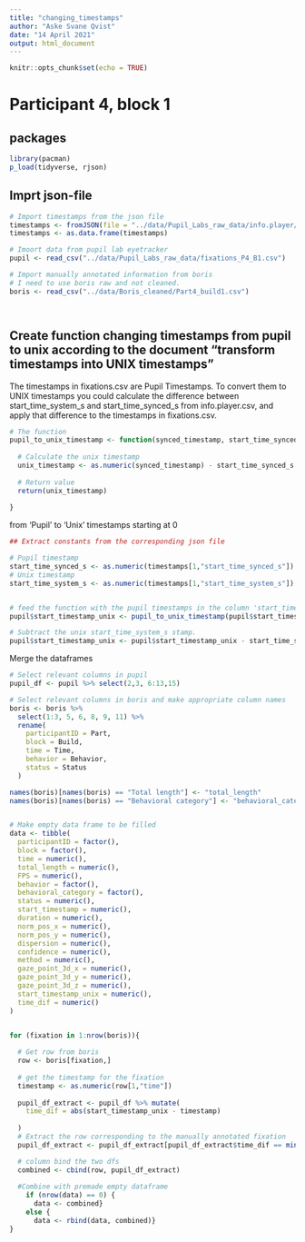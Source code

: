 ```yaml
---
title: "changing_timestamps"
author: "Aske Svane Qvist"
date: "14 April 2021"
output: html_document
---
```


```r
knitr::opts_chunk$set(echo = TRUE)
```

# Participant 4, block 1

## packages
```r
library(pacman)
p_load(tidyverse, rjson)


```



## Imprt json-file
```r
# Import timestamps from the json file
timestamps <- fromJSON(file = "../data/Pupil_Labs_raw_data/info.player/info.player_P4_B1.json")
timestamps <- as.data.frame(timestamps)

# Imoort data from pupil lab eyetracker
pupil <- read_csv("../data/Pupil_Labs_raw_data/fixations_P4_B1.csv")

# Import manually annotated information from boris
# I need to use boris raw and not cleaned.
boris <- read_csv("../data/Boris_cleaned/Part4_build1.csv")




```

## Create function changing timestamps from pupil to unix according to the document "transform timestamps into UNIX timestamps"

The timestamps in fixations.csv are Pupil Timestamps. To convert them to UNIX timestamps you could calculate the difference between start_time_system_s and start_time_synced_s from info.player.csv, and apply that difference to the timestamps in fixations.csv.
```r

# The function
pupil_to_unix_timestamp <- function(synced_timestamp, start_time_synced_s, start_time_system_s){
  
  # Calculate the unix timestamp
  unix_timestamp <- as.numeric(synced_timestamp) - start_time_synced_s + start_time_system_s
  
  # Return value
  return(unix_timestamp)
  
}


```



from 'Pupil' to 'Unix' timestamps starting at 0
```r
## Extract constants from the corresponding json file

# Pupil timestamp
start_time_synced_s <- as.numeric(timestamps[1,"start_time_synced_s"])
# Unix timestamp
start_time_system_s <- as.numeric(timestamps[1,"start_time_system_s"])


# feed the function with the pupil timestamps in the column 'start_timestamps' and the constants just extracted
pupil$start_timestamp_unix <- pupil_to_unix_timestamp(pupil$start_timestamp, start_time_synced_s, start_time_system_s)

# Subtract the unix start_time_system_s stamp.
pupil$start_timestamp_unix <- pupil$start_timestamp_unix - start_time_system_s


```

Merge the dataframes
```r

# Select relevant columns in pupil
pupil_df <- pupil %>% select(2,3, 6:13,15)

# Select relevant columns in boris and make appropriate column names
boris <- boris %>% 
  select(1:3, 5, 6, 8, 9, 11) %>%  
  rename(
    participantID = Part,
    block = Build,
    time = Time,
    behavior = Behavior,
    status = Status
  )

names(boris)[names(boris) == "Total length"] <- "total_length"
names(boris)[names(boris) == "Behavioral category"] <- "behavioral_category"


# Make empty data frame to be filled
data <- tibble(
  participantID = factor(), 
  block = factor(), 
  time = numeric(), 
  total_length = numeric(), 
  FPS = numeric(), 
  behavior = factor(), 
  behavioral_category = factor(),
  status = numeric(), 
  start_timestamp = numeric(),
  duration = numeric(),
  norm_pos_x = numeric(),
  norm_pos_y = numeric(),
  dispersion = numeric(),
  confidence = numeric(),
  method = numeric(),
  gaze_point_3d_x = numeric(),
  gaze_point_3d_y = numeric(),
  gaze_point_3d_z = numeric(),
  start_timestamp_unix = numeric(),
  time_dif = numeric()
)


for (fixation in 1:nrow(boris)){
  
  # Get row from boris
  row <- boris[fixation,]
  
  # get the timestamp for the fixation
  timestamp <- as.numeric(row[1,"time"])
  
  pupil_df_extract <- pupil_df %>% mutate(
    time_dif = abs(start_timestamp_unix - timestamp)
    
  )
  # Extract the row corresponding to the manually annotated fixation
  pupil_df_extract <- pupil_df_extract[pupil_df_extract$time_dif == min(pupil_df_extract$time_dif),]

  # column bind the two dfs
  combined <- cbind(row, pupil_df_extract)
  
  #Combine with premade empty dataframe
    if (nrow(data) == 0) {
      data <- combined}
    else {
      data <- rbind(data, combined)}
}


```


